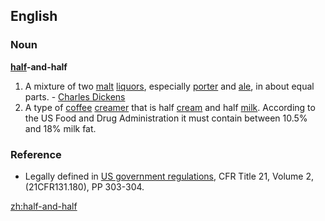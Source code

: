 ==English==
===Noun===
'''[[half]]-and-half'''
#A mixture of two [[malt]] [[liquors]], especially [[porter]] and [[ale]], in about equal parts. - [[ Charles Dickens]]
#A type of [[coffee]] [[creamer]] that is half [[cream]] and half [[milk]]. According to the US Food and Drug Administration it must contain between 10.5% and 18% milk fat.  

===Reference===
*Legally defined in [http://vm.cfsan.fda.gov/~lrd/FCF131.html US government regulations], CFR Title 21, Volume 2, (21CFR131.180), PP 303-304.

[[zh:half-and-half]]